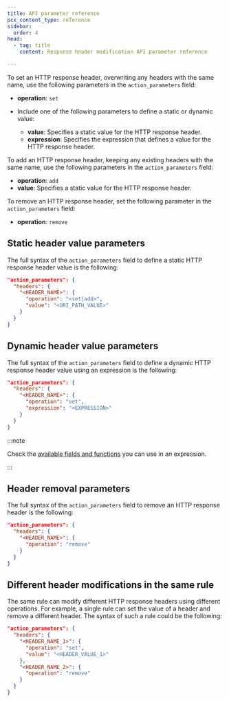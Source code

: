 ```yaml
---
title: API parameter reference
pcx_content_type: reference
sidebar:
  order: 4
head:
  - tag: title
    content: Response header modification API parameter reference

---
```


To set an HTTP response header, overwriting any headers with the same name, use the following parameters in the `action_parameters` field:

* **operation**: `set`
* Include one of the following parameters to define a static or dynamic value:

  * **value**: Specifies a static value for the HTTP response header.
  * **expression**: Specifies the expression that defines a value for the HTTP response header.

To add an HTTP response header, keeping any existing headers with the same name, use the following parameters in the `action_parameters` field:

* **operation**: `add`
* **value**: Specifies a static value for the HTTP response header.

To remove an HTTP response header, set the following parameter in the `action_parameters` field:

* **operation**: `remove`

## Static header value parameters

The full syntax of the `action_parameters` field to define a static HTTP response header value is the following:

```json
"action_parameters": {
  "headers": {
    "<HEADER_NAME>": {
      "operation": "<set|add>",
      "value": "<URI_PATH_VALUE>"
    }
  }
}
```

## Dynamic header value parameters

The full syntax of the `action_parameters` field to define a dynamic HTTP response header value using an expression is the following:

```json
"action_parameters": {
  "headers": {
    "<HEADER_NAME>": {
      "operation": "set",
      "expression": "<EXPRESSION>"
    }
  }
}
```

:::note


Check the [available fields and functions](/rules/transform/request-header-modification/reference/fields-functions/) you can use in an expression.


:::

## Header removal parameters

The full syntax of the `action_parameters` field to remove an HTTP response header is the following:

```json
"action_parameters": {
  "headers": {
    "<HEADER_NAME>": {
      "operation": "remove"
    }
  }
}
```

## Different header modifications in the same rule

The same rule can modify different HTTP response headers using different operations. For example, a single rule can set the value of a header and remove a different header. The syntax of such a rule could be the following:

```json
"action_parameters": {
  "headers": {
    "<HEADER_NAME_1>": {
      "operation": "set",
      "value": "<HEADER_VALUE_1>"
    },
    "<HEADER_NAME_2>": {
      "operation": "remove"
    }
  }
}
```
